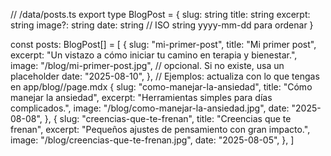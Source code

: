 // /data/posts.ts
export type BlogPost = {
  slug: string
  title: string
  excerpt: string
  image?: string
  date: string // ISO string yyyy-mm-dd para ordenar
}

const posts: BlogPost[] = [
  {
    slug: "mi-primer-post",
    title: "Mi primer post",
    excerpt: "Un vistazo a cómo iniciar tu camino en terapia y bienestar.",
    image: "/blog/mi-primer-post.jpg", // opcional. Si no existe, usa un placeholder
    date: "2025-08-10",
  },
  // Ejemplos: actualiza con lo que tengas en app/blog/<slug>/page.mdx
  {
    slug: "como-manejar-la-ansiedad",
    title: "Cómo manejar la ansiedad",
    excerpt: "Herramientas simples para días complicados.",
    image: "/blog/como-manejar-la-ansiedad.jpg",
    date: "2025-08-08",
  },
  {
    slug: "creencias-que-te-frenan",
    title: "Creencias que te frenan",
    excerpt: "Pequeños ajustes de pensamiento con gran impacto.",
    image: "/blog/creencias-que-te-frenan.jpg",
    date: "2025-08-05",
  },
]


